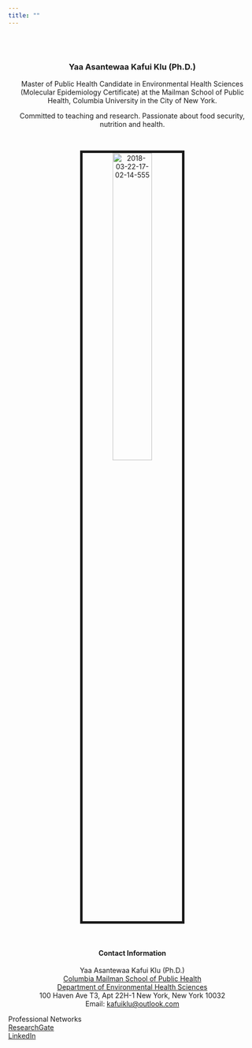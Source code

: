 ```yaml
---
title: ""
---
```


<br>
</br>
<center>

### Yaa Asantewaa Kafui Klu (Ph.D.)

<link rel="stylesheet" href="styles.css" type="text/css">
<link rel="stylesheet" href="academicons/css/academicons.min.css"/>
<link rel="apple-touch-icon" href="/images/JG_transparent.png" >

Master of Public Health Candidate in Environmental Health Sciences (Molecular Epidemiology Certificate) at the Mailman School of Public Health, Columbia University in the City of New York.

Committed to teaching and research. Passionate about food security, nutrition and health.

<br>

<img src="images/2018-03-22-17-02-14-555.jpg" alt="2018-03-22-17-02-14-555" style="width:40%; border:5px solid">

</br>

#### Contact Information

Yaa Asantewaa Kafui Klu (Ph.D.) <br> 
[Columbia Mailman School of Public Health](http://www.mailman.columbia.edu/)  
[Department of Environmental Health Sciences](https://www.mailman.columbia.edu/become-student/departments/environmental-health-sciences-ehs)  
100 Haven Ave T3, Apt 22H-1
New York, New York 10032  
Email: [kafuiklu@outlook.com](mailto:kafuiklu@outlook.com) <br>

</center>

Professional Networks <br>
[ResearchGate](https://www.researchgate.net/profile/Yaa_Asantewaa_Klu) <br>
[LinkedIn](https://www.linkedin.com/in/yaa-asantewaa-kafui-klu-ph-d-8b22a838/)  





